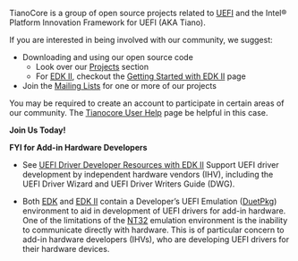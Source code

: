 TianoCore is a group of open source projects related to [[UEFI]] and the Intel&reg; Platform Innovation Framework for UEFI
(AKA Tiano).

If you are interested in being involved with our community, we suggest:
* Downloading and using our open source code
** Look over our [http://www.tianocore.org/projects.html Projects] section
** For [http://www.tianocore.org/edk2/ EDK II], checkout the [[Getting Started with EDK II]] page
* Join the [[Mailing Lists]] for one or more of our projects

You may be required to create an account to participate in certain areas of our community.  The [[Tianocore User Help]] page be helpful in this case.


'''Join Us Today!'''


'''FYI for Add-in Hardware Developers'''

* See [[Driver Developer|UEFI Driver Developer Resources with EDK II]] Support UEFI driver development by independent hardware vendors (IHV), including the UEFI Driver Wizard and UEFI Driver Writers Guide (DWG).


* Both [[EDK]] and [[EDK-II |EDK II]] contain a Developer’s UEFI Emulation ([[DuetPkg]]) environment to aid in development of UEFI drivers for add-in hardware.  One of the limitations of the [[NT32]] emulation environment is the inability to communicate directly with hardware.  This is of particular concern to add-in hardware developers (IHVs), who are developing UEFI drivers for their hardware devices.

